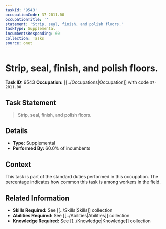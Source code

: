 ```yaml
---
taskId: '9543'
occupationCode: 37-2011.00
occupationTitle: ''
statement: 'Strip, seal, finish, and polish floors.'
taskType: Supplemental
incumbentsResponding: 60
collection: Tasks
source: onet
---
```

# Strip, seal, finish, and polish floors.

**Task ID:** 9543
**Occupation:** [[../Occupations|Occupation]] with code `37-2011.00`

## Task Statement

> Strip, seal, finish, and polish floors.

## Details

- **Type:** Supplemental
- **Performed By:** 60.0% of incumbents

## Context

This task is part of the standard duties performed in this occupation. The percentage indicates how common this task is among workers in the field.

## Related Information

- **Skills Required:** See [[../Skills|Skills]] collection
- **Abilities Required:** See [[../Abilities|Abilities]] collection
- **Knowledge Required:** See [[../Knowledge|Knowledge]] collection
